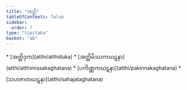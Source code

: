 ```yaml
---
title: "အတ္ထိ"
tableOfContents: false
sidebar:
  order: 7
type: "tipitaka"
basket: "ab"
---
```



<DynamicBreadcrumb />



<TableOfContents>
* [အတ္ထိဒုက](atthi/atthiduka)
* [အတ္ထိမိဿကဃဋနာ](atthi/atthimissakaghatana)
* [ပကိဏ္ဏကဃဋနာ](atthi/pakinnakaghatana)
* [သဟဇာတဃဋနာ](atthi/sahajataghatana)
</TableOfContents>